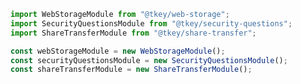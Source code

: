 ```javascript
import WebStorageModule from "@tkey/web-storage";
import SecurityQuestionsModule from "@tkey/security-questions";
import ShareTransferModule from "@tkey/share-transfer";

const webStorageModule = new WebStorageModule();
const securityQuestionsModule = new SecurityQuestionsModule();
const shareTransferModule = new ShareTransferModule();
```

